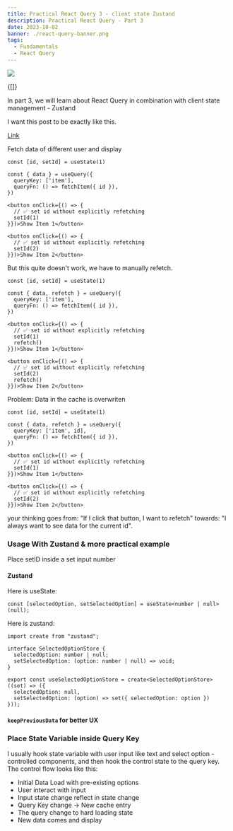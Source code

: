 ```yaml
---
title: Practical React Query 3 - client state Zustand
description: Practical React Query - Part 3
date: 2023-10-02
banner: ./react-query-banner.png
tags:
  - Fundamentals
  - React Query
---
```



<img src="./react-query-banner.png" />

<Translations>{[]}</Translations>

In part 3, we will learn about React Query in combination with client state management - Zustand

I want this post to be exactly like this.

[Link](https://tkdodo.eu/blog/react-query-fa-qs#how-can-i-pass-parameters-to-refetch)

Fetch data of different user and display

```tsx:title=dynamic-query-function
const [id, setId] = useState(1)

const { data } = useQuery({
  queryKey: ['item'],
  queryFn: () => fetchItem({ id }),
})

<button onClick={() => {
  // ✅ set id without explicitly refetching
  setId(1)
}})>Show Item 1</button>

<button onClick={() => {
  // ✅ set id without explicitly refetching
  setId(2)
}})>Show Item 2</button>
```

But this quite doesn't work, we have to manually refetch.

```tsx:title=dynamic-query-function-with-refetch {11,17}
const [id, setId] = useState(1)

const { data, refetch } = useQuery({
  queryKey: ['item'],
  queryFn: () => fetchItem({ id }),
})

<button onClick={() => {
  // ✅ set id without explicitly refetching
  setId(1)
  refetch()
}})>Show Item 1</button>

<button onClick={() => {
  // ✅ set id without explicitly refetching
  setId(2)
  refetch()
}})>Show Item 2</button>
```

Problem: Data in the cache is overwriten

```tsx:title=dynamic-query-key
const [id, setId] = useState(1)

const { data, refetch } = useQuery({
  queryKey: ['item', id],
  queryFn: () => fetchItem({ id }),
})

<button onClick={() => {
  // ✅ set id without explicitly refetching
  setId(1)
}})>Show Item 1</button>

<button onClick={() => {
  // ✅ set id without explicitly refetching
  setId(2)
}})>Show Item 2</button>
```

your thinking goes from: "If I click that button, I want to refetch" towards: "I always want to see data for the current id".

### Usage With Zustand & more practical example

Place setID inside a set input number


#### Zustand

Here is useState:

```tsx:title=dynamic-query-key
const [selectedOption, setSelectedOption] = useState<number | null>(null);
```

Here is zustand:

```tsx:title=dynamic-query-key
import create from "zustand";

interface SelectedOptionStore {
  selectedOption: number | null;
  setSelectedOption: (option: number | null) => void;
}

export const useSelectedOptionStore = create<SelectedOptionStore>((set) => ({
  selectedOption: null,
  setSelectedOption: (option) => set({ selectedOption: option })
}));
```

#### `keepPreviousData` for better UX

### Place State Variable inside Query Key

I usually hook state variable with user input like text and select option - controlled components, and then hook the control state to the query key.
The control flow looks like this:

- Initial Data Load with pre-existing options
- User interact with input
- Input state change reflect in state change
- Query Key change -> New cache entry
- The query change to hard loading state
- New data comes and display
